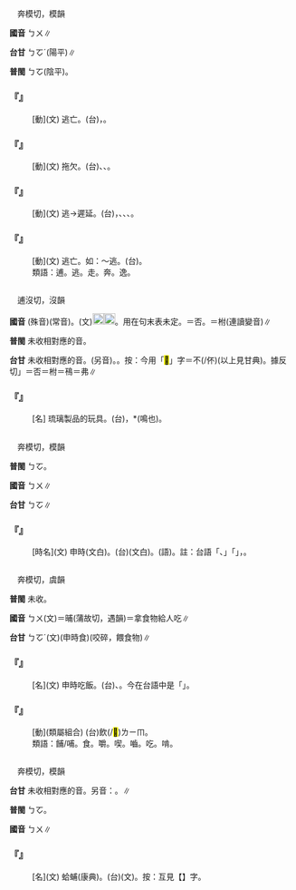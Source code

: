 
=={{ruby|逋|ㄅㄨ}}==

　奔模切，模韻

'''國音''' <rt>ㄅㄨ</rt>∥

'''台甘''' <rt>ㄅㆦˊ</rt>(陽平)∥

'''普閩''' <rt>ㄅㆦ</rt>(陰平)。

    

==='''『{{ruby|逋|ㄅㄨ}}{{ruby|亡|ㄨㄤˊ}}』'''===
: [動](文) 逃亡。(台){{ruby|逃|ㄉㄜˊ}}{{ruby|閃|ㄒㄧㆰˋ}}，{{ruby|走|ㄗㄠˋ}}{{ruby|去|ㄎㄧ˪}}{{ruby|外|ㆣㄨㄚ˫}}{{ruby|方|ㄏㆭ}}。
    

==='''『{{ruby|逋|ㄅㄨ}}{{ruby|負|ㄈㄨˋ}}』'''===
: [動](文) 拖欠。(台){{ruby|拖|ㄊㄨㄚ}}{{ruby|欠|ㄎㄧㆰ˪}}、{{ruby|負|ㄏㄨ˫}}{{ruby|欠|ㄎㄧㆰ˪}}、{{ruby|走|ㄗㄠˋ}}{{ruby|人|ㄌㄤˊ}}{{ruby|→|ㄌㄤ˫}}{{ruby|丌|ㆤ}}{{ruby|錢|ㄐㆪˊ}}。
    

==='''『{{ruby|逋|ㄅㄨ}}{{ruby|留|ㄌㄧㄡˊ}}』'''===
: [動](文) 逃→遲延。(台){{ruby|拖|ㄊㄨㄚ}}，{{ruby|拖|ㄊㄨㄚ}}{{ruby|延|ㄧㄢˊ}}、{{ruby|遲|ㄉㄧˊ}}{{ruby|延|ㄧㄢˊ}}、{{ruby|拖|ㄊㄨㄚ}}{{ruby|沙|ㄙㄨㄚ}}、{{ruby|逗|ㄉㄠ}}{{ruby|留|ㄌㄧㄨˊ}}{{ruby|丌|ㆤ}}{{ruby|意|ㄧ˪}}{{ruby|思|ㄙㄨ˪}}。
    

==='''『{{ruby|逋|ㄅㄨ}}』'''===
: [動](文) 逃亡。如：～逃。(台){{ruby|逃|ㄉㄜˊ}}{{ruby|走|ㄗㄠˋ}}{{ruby|丌|ㆤ}}{{ruby|意|ㄧ˪}}{{ruby|思|ㄙㄨ˪}}。
:類語：逋。逃。走。奔。逸。
:
    

=={{ruby|不|ㄅㄨ}}==

　逋沒切，沒韻

'''國音''' {{ruby|(語)|ㄅㄨ}}(殊音){{ruby|。|ㄅㄨˋ}}(常音)。(文)[[File:fa44.png|20px]][[File:fa6c.png|20px]]。用在句末表未定。{{ruby|(文)|ㄈㄡˇ}}＝否。{{ruby|(文)|ㄈㄨ}}＝柎{{ruby|。|ㄅㄨˊ}}(連讀變音)∥

'''普閩''' 未收相對應的音{{ruby|。|ㄅㄨㆵ}}。

'''台甘''' 未收相對應的音。(另音){{ruby|(文)|ㄅㄨㆵ}}。{{ruby|(語)|ㆠㄨㆤ˫}}。按：今用「<mark>&#xffa45;</mark>{{ruby| |ㆠㆤ˫}}{{ruby|/|ㆠㄨㆤ˫}}」字{{ruby|。|ㆬ˫}}＝不(/伓)(以上見甘典)。據反切{{ruby|「|ㄏㄧㄨ˪}}{{ruby|/|ㄏㄧㄨˋ}}」＝否{{ruby|。|ㄏㄨ}}＝柎{{ruby|。|ㄏㄡˊ}}＝鴀{{ruby|。|ㄏㄨㆵ}}＝弗{{ruby|，|ㄏㄧㄨˊ}}∥

    

==='''『{{ruby|不|ㄅㄨ}}{{ruby|不|ㄅㄨ}}{{ruby|鐙|ㄉㄥˋ}}{{ruby|兒|ㄦ}}』'''===
: [名] 琉璃製品的玩具。(台){{ruby|玻|ㄅㄜ}}{{ruby|璃|ㄌㆤˊ}}{{ruby|做|ㄗㄨㆤ˪}}{{ruby|/|ㄗㄜ˪}}{{ruby|丌|ㆤ}}{{ruby|<mark>&#xffae6;</mark>|ㄑㄧㆵ}}{{ruby|<mark>&#xffaec;</mark>|ㄊㄜˊ}}{{ruby|物|ㄇㄧㆷ ͘}}{{ruby|/|ㄇㆭㆷ ͘}}{{ruby|仔|ㄚ}}，{{ruby|歕|ㄅㄨㄣˊ}}{{ruby|了|ㄌㄧㄠˋ}}{{ruby|會|ㄨㆤ˫}}{{ruby|/|ㆤ˫}}{{ruby|彈|ㄉㄢˊ}}*(鳴也)。
    

=={{ruby|晡|ㄅㄨ}}==

　奔模切，模韻

'''普閩''' <rt>ㄅㆦ</rt>。

'''國音''' <rt>ㄅㄨ</rt>∥

'''台甘''' <rt>ㄅㆦ</rt>∥

    

==='''『{{ruby|晡|ㄅㄨ}}』'''===
: [時名](文) 申時(文白)。(台){{ruby|申|ㄒㄧㄣ}}{{ruby|時|ㄒㄧˊ}}(文白)。{{ruby|下|ㆤ˫}}{{ruby|晡|ㄅㆦ}}{{ruby|三|ㄙㆩ}}{{ruby|點|ㄉㄧㆰˋ}}{{ruby|至|ㄐㄧ˪}}{{ruby|五|ㆣㆦ˫}}{{ruby|點|ㄉㄧㆰˋ}}(語)。註：台語「{{ruby|頂|ㄉㄧㄥˋ}}{{ruby|半|ㄅㄨㆩ˪}}{{ruby|晡|ㄅㆦ}}、{{ruby|下|ㆤ˫}}{{ruby|半|ㄅㄨㆩ˪}}{{ruby|晡|ㄅㆦ}}」{{ruby|丌|ㆤ}}「{{ruby|晡|ㄅㆦ}}」，{{ruby|字|ㆢㄧ˫}}{{ruby|/|ㄌㄧ˫}}{{ruby|及|ㄍㄚㆴ ͘}}{{ruby|用|ㄧㆲ˫}}{{ruby|/|ㄧㄥ˫}}{{ruby|法|ㄏㄨㄚㆵ}}{{ruby|皆|ㄍㄞ}}{{ruby|是|ㄒㄧ˫}}{{ruby|古|ㄍㆦˋ}}{{ruby|語|ㆣㄨˋ}}{{ruby|/|ㆣㄧˋ}}{{ruby|晡|ㄅㆦ}}{{ruby|丌|ㆤ}}{{ruby|遺|ㄨㄧˊ}}{{ruby|存|ㄗㄨㄣˊ}}。
    

=={{ruby|餔|ㄅㄨ}}==

　奔模切，虞韻

'''普閩''' 未收。

'''國音''' <rt>ㄅㄨ</rt>(文)＝晡{{ruby|。|ㄅㄨˋ}}(蒲故切，遇韻)＝{{ruby|哺|ㄅㄨˋ}}{{ruby|/|ㄅㄨˇ}}拿食物給人吃∥

'''台甘''' <rt>ㄅㆦˊ</rt>(文)(申時食){{ruby|。|ㄅㆦ˫}}(咬碎，餵食物)∥

    

==='''『{{ruby|餔|ㄅㄨ}}』'''===
: [名](文) 申時吃飯。(台){{ruby|下|ㆤ˫}}{{ruby|晡|ㄅㆦ}}{{ruby|時|ㄒㄧˊ}}{{ruby|三|ㄙㆩ}}、{{ruby|四|ㄒㄧ˪}}{{ruby|點|ㄉㄧㆰˋ}}{{ruby|食|ㄐㄧㄚㆷ ͘}}{{ruby|飯|ㄅㆭ˫}}。今在台語中是「{{ruby|點|ㄉㄧㆰˋ}}{{ruby|心|ㄒㄧㆬ}}{{ruby|<mark>&#xffad1;</mark>|ㄅㆭ˫}}」。
    

==='''『{{ruby|餔|ㄅㄨ}}{{ruby|啜|ㄔㄨㄛˋ}}』'''===
: [動](類屬組合) (台){{ruby|食|ㄐㄧㄚㆷ}}{{ruby|合|ㄍㄚㆴ}}飲(/<mark>&#xffbf1;</mark>)<rt>ㄌㄧㆬ</rt>。
:類語：餔/哺。食。嚼。喫。嚙。吃。啃。
:
    

=={{ruby|蜅|ㄅㄨ}}==

　奔模切，模韻

'''台甘''' 未收相對應的音。另音：{{ruby|(文)|ㄏㄨˋ}}。{{ruby|(語)|ㄆㄨˋ}}∥

'''普閩''' <rt>ㄅㆦ</rt>。

'''國音''' <rt>ㄅㄨ</rt>∥

    

==='''『{{ruby|蜅|ㄅㄨ}}』'''===
: [名](文) 蛤蜅(康典)。(台){{ruby|蛤|ㄍㄚㆴ}}{{ruby|蜅|ㄅㆦˊ}}(文)。按：互見【{{ruby|蟬|ㄔㄢˊ}}】字。
    
